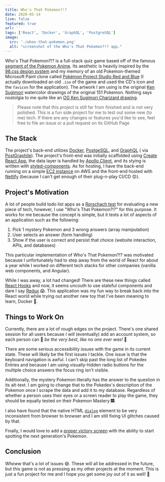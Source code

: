 ```yaml
---
title: Who's That Pokemon?!?
date: 2020-05-14
live: false
featured: true
url: ''
tags: ['React', 'Docker', 'GraphQL', 'PostgreSQL']
image:
  src: './whos-that-pokemon.png'
  alt: "screenshot of the Who's That Pokemon?!? app."
---
```



Who's That Pokemon?!? is a full-stack quiz game based off of the famous [segment of the Pokemon Anime](_https://www.youtube.com/watch?v=gOLXYAlC-R8_). Its aesthetic is heavily inspired by the [98.css design system](https://jdan.github.io/98.css/) and my memory of an old Pokemon-themed Microsoft Paint clone called [Pokémon Project Studio Red and Blue](https://bulbapedia.bulbagarden.net/wiki/Pok%C3%A9mon_Project_Studio_Red_and_Blue) (I actually downloaded an old `.iso` of the game and used the CD's icon and the `favicon` for the application). The artwork I am using is the original [Ken Sugimori](https://en.wikipedia.org/wiki/Ken_Sugimori) watercolor drawings of the original 151 Pokemon. Nothing says nostolgia to me quite like an [OG Ken Sugimori Charizard drawing](https://i.pinimg.com/originals/ea/88/df/ea88df1f18f4f43baba75c1d0315f757.png).

> Please note that this project is still far from finished and is not very polished. This is a fun side project for me to test out some new (to me) tech. If there are any changes or features you'd like to see, feel free to file an issue or a pull request on its <EditOnGitHub url="https://github.com/dylansheffer/Whos-That-Pokemon"> GitHub Page </EditOnGitHub>

## The Stack

The project's back-end utilizes [Docker](https://www.docker.com/), [PostgeSQL](https://www.postgresql.org/), and [GraphQL](https://graphql.org/) ( via [PostGraphile](https://www.graphile.org/postgraphile/)). The project's front-end was initially scaffolded using [Create React App](https://create-react-app.dev/), the data layer is handled by [Apollo Client](https://www.apollographql.com/docs/react/get-started/), and its stying is written with [styled-components](https://styled-components.com/). As for hosting, I have the back-end running on a simple [EC2 instance](https://aws.amazon.com/ec2/) on AWS and the front-end hosted with [Netlify](https://www.netlify.com/) (because I can't get enough of their plug-n-play CI/CD 😍).

## Project's Motivation

A lot of people build todo list apps as a [Rorschach test](https://en.wikipedia.org/wiki/Rorschach_test) for evaluating a new piece of tech, however, I use "Who's That Pokemon?!?" for this purpose. It works for me because the concept is simple, but it tests a lot of aspects of an application such as the following:

1. Pick 1 mystery Pokemon and 3 wrong answers (array manipulation)
2. User selects an answer (form handling)
3. Show if the user is correct and persist that choice (website interaction, APIs, and databases)

This particular implementation of Who's That Pokemon?!? was motivated because I unfortunately had to step away from the world of React for about a year while I worked on different tech stacks for other companies (vanilla web components, and Angular).

While I was away, a lot had changed! There are these new things called [React Hooks](https://reactjs.org/docs/hooks-intro.html) and now, it seems uncouth to use stateful components and dare I say [Redux](https://redux.js.org/) 😱. This application was my fun way to break back into the React world while trying out another new toy that I've been meaning to learn, Docker 🐳.

## Things to Work On

Currently, there are a lot of rough edges on the project. There's one shared session for all users because _I will_ (eventually) add an account system, so each person can 🎵 _be the very best, like no one ever was!_ 🎵

There are some serious accessibility issues with the game in its current state. These will likely be the first issues I tackle. One issue is that the keyboard navigation is awful. I can't skip past the long list of Pokedex Entries and because I am using visually-hidden radio buttons for the multiple choice answers the focus ring isn't visible.

Additionally, the mystery Pokemon literally has the answer to the question in its alt-text. I am going to change that to the Pokedex's description of the Pokemon once I scrape the data and add it to my database. Regardless of whether a person uses their eyes or a screen reader to play the game, they should be equally tested on their Pokemon Mastery 🎆.

I also have found that the native HTML [`dialog`](https://developer.mozilla.org/en-US/docs/Web/HTML/Element/dialog) element to be very inconsistent from browser to browser and I am still fixing UI glitches caused by that.

Finally, I would love to add a [proper victory screen](https://cdn.bulbagarden.net/upload/5/5e/Diploma_RB.png) with the ability to start spotting the next generation's Pokemon.

## Conclusion

_Wheww_ that's a lot of issues 😅. These will all be addressed in the future, but this game is not as pressing as my other projects at the moment. This is just a fun project for me and I hope you get some joy out of it as well! 🌹
